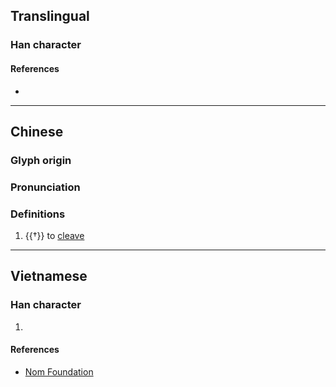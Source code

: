 {{character info}}
==Translingual==

===Han character===
{{Han char|rn=64|rad=手|as=06|sn=9|four=57027|canj=QNIN,XQNIN|ids=⿰扌多}}

====References====
* {{Han ref|kx=0428.180|dkj=12008|dj=0777.120|hdz=31874.050|uh=62F8|ud=25336|bh=CEDE|bd=52958}}

----

==Chinese==
{{zh-forms}}

===Glyph origin===
{{Han etym}}

===Pronunciation===
{{zh-pron
|m=yí,chǐ
|c=ji4
|mc=y
|oc=y
|cat=v
}}

===Definitions===
{{zh-hanzi}}

# {{†}} to [[cleave]] {{gloss|chop apart}}

----

==Vietnamese==

===Han character===
{{vi-readings|reading=đưa|rs=手06}}

# {{rfdef|vi|sort=手06}}

====References====
* [http://nomfoundation.org/common/nom_details.php?codepoint=62f8 Nom Foundation]
